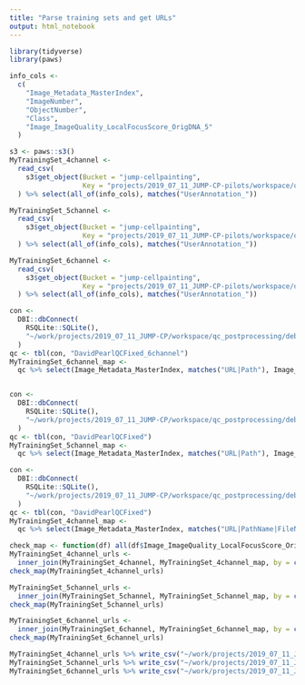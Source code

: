 ```yaml
---
title: "Parse training sets and get URLs"
output: html_notebook
---
```


```r
library(tidyverse)
library(paws)
```


```r
info_cols <-
  c(
    "Image_Metadata_MasterIndex",
    "ImageNumber",
    "ObjectNumber",
    "Class",
    "Image_ImageQuality_LocalFocusScore_OrigDNA_5"
  )
```


```r
s3 <- paws::s3()
MyTrainingSet_4channel <- 
  read_csv(
    s3$get_object(Bucket = "jump-cellpainting", 
                  Key = "projects/2019_07_11_JUMP-CP-pilots/workspace/qc_postprocessing/debris_annotations/MyTrainingSet_4channel.csv")$Body
  ) %>% select(all_of(info_cols), matches("UserAnnotation_"))

MyTrainingSet_5channel <- 
  read_csv(
    s3$get_object(Bucket = "jump-cellpainting", 
                  Key = "projects/2019_07_11_JUMP-CP-pilots/workspace/qc_postprocessing/debris_annotations/MyTrainingSet_5channel.csv")$Body
  ) %>% select(all_of(info_cols), matches("UserAnnotation_"))

MyTrainingSet_6channel <- 
  read_csv(
    s3$get_object(Bucket = "jump-cellpainting", 
                  Key = "projects/2019_07_11_JUMP-CP-pilots/workspace/qc_postprocessing/debris_annotations/MyTrainingSet_6channel.csv")$Body
  ) %>% select(all_of(info_cols), matches("UserAnnotation_"))

```

```r
con <-
  DBI::dbConnect(
    RSQLite::SQLite(),
    "~/work/projects/2019_07_11_JUMP-CP/workspace/qc_postprocessing/debris_annotations/DavidPearlQCFixed_6channel_exclude_nd2_Actin_DNA_ER_Golgi_Mito_RNA.sqlite"
  )
qc <- tbl(con, "DavidPearlQCFixed_6channel")
MyTrainingSet_6channel_map <-
  qc %>% select(Image_Metadata_MasterIndex, matches("URL|Path"), Image_ImageQuality_LocalFocusScore_OrigDNA_5) %>% collect()


con <-
  DBI::dbConnect(
    RSQLite::SQLite(),
    "~/work/projects/2019_07_11_JUMP-CP/workspace/qc_postprocessing/debris_annotations/DavidPearlQCFixed_exclude_nd2_AGP_DNA_ER_Mito_RNA.sqlite"
  )
qc <- tbl(con, "DavidPearlQCFixed")
MyTrainingSet_5channel_map <-
  qc %>% select(Image_Metadata_MasterIndex, matches("URL|Path"), Image_ImageQuality_LocalFocusScore_OrigDNA_5) %>% collect()

con <-
  DBI::dbConnect(
    RSQLite::SQLite(),
    "~/work/projects/2019_07_11_JUMP-CP/workspace/qc_postprocessing/debris_annotations/DavidPearlQCFixed_only_nd2_AGP_DNA_ER_Mito.sqlite"
  )
qc <- tbl(con, "DavidPearlQCFixed")
MyTrainingSet_4channel_map <-
  qc %>% select(Image_Metadata_MasterIndex, matches("URL|PathName|FileName"), Image_ImageQuality_LocalFocusScore_OrigDNA_5) %>% collect()

```

```r
check_map <- function(df) all(df$Image_ImageQuality_LocalFocusScore_OrigDNA_5.x == df$Image_ImageQuality_LocalFocusScore_OrigDNA_5.y)
MyTrainingSet_4channel_urls <- 
  inner_join(MyTrainingSet_4channel, MyTrainingSet_4channel_map, by = c("Image_Metadata_MasterIndex"))
check_map(MyTrainingSet_4channel_urls)

MyTrainingSet_5channel_urls <- 
  inner_join(MyTrainingSet_5channel, MyTrainingSet_5channel_map, by = c("Image_Metadata_MasterIndex"))
check_map(MyTrainingSet_5channel_urls)

MyTrainingSet_6channel_urls <- 
  inner_join(MyTrainingSet_6channel, MyTrainingSet_6channel_map, by = c("Image_Metadata_MasterIndex"))
check_map(MyTrainingSet_6channel_urls)
```
```r
MyTrainingSet_4channel_urls %>% write_csv("~/work/projects/2019_07_11_JUMP-CP/workspace/qc_postprocessing/debris_annotations//MyTrainingSet_4channel_urls.csv")
MyTrainingSet_5channel_urls %>% write_csv("~/work/projects/2019_07_11_JUMP-CP/workspace/qc_postprocessing/debris_annotations//MyTrainingSet_5channel_urls.csv")
MyTrainingSet_6channel_urls %>% write_csv("~/work/projects/2019_07_11_JUMP-CP/workspace/qc_postprocessing/debris_annotations//MyTrainingSet_6channel_urls.csv")
```

